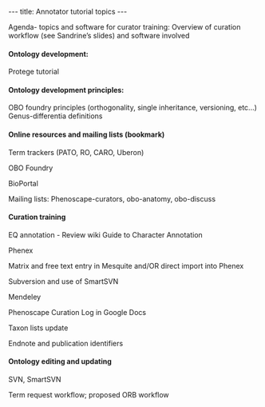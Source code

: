 ---
title: Annotator tutorial topics
---

Agenda- topics and software for curator training:
Overview of curation workflow (see Sandrine’s slides) and software involved

====Ontology development:====
Protege tutorial

====Ontology development principles:====
OBO foundry principles (orthogonality, single inheritance, versioning, etc...)
Genus-differentia definitions

====Online resources and mailing lists (bookmark)====
Term trackers (PATO, RO, CARO, Uberon)

OBO Foundry

BioPortal

Mailing lists: Phenoscape-curators, obo-anatomy, obo-discuss

====Curation training====
EQ annotation - Review wiki Guide to Character Annotation

Phenex

Matrix and free text entry in Mesquite and/OR direct import into Phenex

Subversion and use of SmartSVN

Mendeley

Phenoscape Curation Log in Google Docs

Taxon lists update

Endnote and publication identifiers

====Ontology editing and updating====
SVN, SmartSVN

Term request workflow; proposed ORB workflow